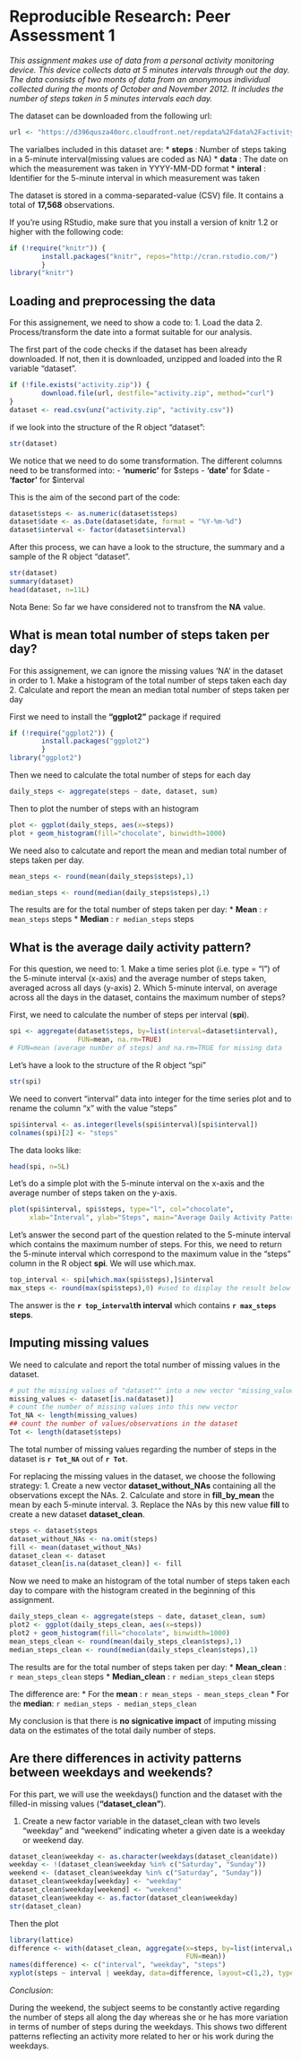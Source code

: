 # Reproducible Research: Peer Assessment 1

_This assignment makes use of data from a personal activity monitoring device.
This device collects data at 5 minutes intervals through out the day.
The data consists of two monts of data from an anonymous individual collected
during the monts of October and November 2012. It includes the number of steps
taken in 5 minutes intervals each day._

The dataset can be downloaded from the following url:

```r
url <- "https://d396qusza40orc.cloudfront.net/repdata%2Fdata%2Factivity.zip"
```


The varialbes included in this dataset are:
 * **steps**   : Number of steps taking in a 5-minute interval(missing values are
             coded as NA)
 * **data**    : The date on which the measurement was taken in YYYY-MM-DD format
 * **interal** : Identifier for the 5-minute interval in which measurement was taken

The dataset is stored in a comma-separated-value (CSV) file.
It contains a total of **17,568** observations.

If you're using RStudio, make sure that you install a version of knitr 1.2 or
higher with the following code:

```r
if (!require("knitr")) {
        install.packages("knitr", repos="http://cran.rstudio.com/")
        }
library("knitr")
```
 
## Loading and preprocessing the data

For this assignement, we need to show a code to:
 1. Load the data
 2. Process/transform the date into a format suitable for our analysis.

The first part of the code checks if the dataset has been already downloaded. If
not, then it is downloaded, unzipped and loaded into the R variable "dataset".

```r
if (!file.exists("activity.zip")) {
        download.file(url, destfile="activity.zip", method="curl")
}
dataset <- read.csv(unz("activity.zip", "activity.csv"))
```

if we look into the structure of the R object "dataset":

```r
str(dataset)
```

We notice that we need to do some transformation. The different columns need to
be transformed into:
 - **'numeric'** for $steps
 - **'date'** for $date
 - **'factor'** for $interval

This is the aim of the second part of the code:

```r
dataset$steps <- as.numeric(dataset$steps)
dataset$date <- as.Date(dataset$date, format = "%Y-%m-%d")
dataset$interval <- factor(dataset$interval)
```

After this process, we can have a look to the structure, the summary and a
sample of the R object "dataset".
```r
str(dataset)
summary(dataset)
head(dataset, n=11L)
```

Nota Bene: So far we have considered not to transfrom the **NA** value.

## What is mean total number of steps taken per day?

For this assignement, we can ignore the missing values 'NA' in the dataset in
order to
 1. Make a histogram of the total number of steps taken each day
 2. Calculate and report the mean an median total number of steps taken per day

First we need to install the **"ggplot2"** package if required
```r
if (!require("ggplot2")) {
        install.packages("ggplot2")
        }
library("ggplot2")
```

Then we need to calculate the total number of steps for each day
```r
daily_steps <- aggregate(steps ~ date, dataset, sum)
```

Then to plot the number of steps with an histogram
```r
plot <- ggplot(daily_steps, aes(x=steps))
plot + geom_histogram(fill="chocolate", binwidth=1000)
```

We need also to calcutate and report the mean and median total number of steps
taken per day.
```r
mean_steps <- round(mean(daily_steps$steps),1)
```
```r
median_steps <- round(median(daily_steps$steps),1)
```

The results are for the total number of steps taken per day:
 * **Mean**   : `r mean_steps` steps
 * **Median** : `r median_steps` steps

## What is the average daily activity pattern?

For this question, we need to:
 1. Make a time series plot (i.e. type = "l") of the 5-minute interval (x-axis)
 and the average number of steps taken, averaged across all days (y-axis)
 2. Which 5-minute interval, on average across all the days in the dataset, 
 contains the maximum number of steps?

First, we need to calculate the number of steps per interval (**spi**).
```r
spi <- aggregate(dataset$steps, by=list(interval=dataset$interval),
                 FUN=mean, na.rm=TRUE)
# FUN=mean (average number of steps) and na.rm=TRUE for missing data
```

Let's have a look to the structure of the R object "spi"
```r
str(spi)
```

We need to convert "interval" data into integer for the time series plot and
to rename the column "x" with the value "steps"
```r
spi$interval <- as.integer(levels(spi$interval)[spi$interval])
colnames(spi)[2] <- "steps"
```

The data looks like:
```r
head(spi, n=5L)
```

Let's do a simple plot with the 5-minute interval on the x-axis and the average
number of steps taken on the y-axis.
```r
plot(spi$interval, spi$steps, type="l", col="chocolate",
     xlab="Interval", ylab="Steps", main="Average Daily Activity Pattern")
```

Let's answer the second part of the question related to the 5-minute interval
which contains the maximum number of steps.
For this, we need to return the 5-minute interval which correspond to the
maximum value in the "steps" column in the R object **spi**.
We will use which.max.
```r
top_interval <- spi[which.max(spi$steps),]$interval
max_steps <- round(max(spi$steps),0) #used to display the result below
```

The answer is the **`r top_interval`th interval** which contains **`r max_steps` steps**.

## Imputing missing values

We need to calculate and report the total number of missing values in the dataset.
```r
# put the missing values of "dataset"" into a new vector "missing_values"
missing_values <- dataset[is.na(dataset)]
# count the number of missing values into this new vector
Tot_NA <- length(missing_values)
## count the number of values/observations in the dataset
Tot <- length(dataset$steps)
```

The total number of missing values regarding the number of steps in the dataset is **`r Tot_NA`** out of **`r Tot`**.

For replacing the missing values in the dataset, we choose the following strategy:
 1. Create a new vector **dataset_without_NAs** containing all the observations except the NAs.
 2. Calculate and store in **fill_by_mean** the mean by each 5-minute interval.
 3. Replace the NAs by this new value **fill** to create a new dataset **dataset_clean**.
```r
steps <- dataset$steps
dataset_without_NAs <- na.omit(steps)
fill <- mean(dataset_without_NAs)
dataset_clean <- dataset
dataset_clean[is.na(dataset_clean)] <- fill
```

Now we need to make an histogram  of the total number of steps taken each day to compare with the histogram created in the beginning of this assignment.
```r
daily_steps_clean <- aggregate(steps ~ date, dataset_clean, sum)
plot2 <- ggplot(daily_steps_clean, aes(x=steps))
plot2 + geom_histogram(fill="chocolate", binwidth=1000)
mean_steps_clean <- round(mean(daily_steps_clean$steps),1)
median_steps_clean <- round(median(daily_steps_clean$steps),1)
```

The results are for the total number of steps taken per day:
 * **Mean_clean**   : `r mean_steps_clean` steps
 * **Median_clean** : `r median_steps_clean` steps

The difference are:
 * For the **mean**  : `r mean_steps - mean_steps_clean`
 * For the **median**: `r median_steps - median_steps_clean`

My conclusion is that there is **no signicative impact** of imputing missing data on the estimates of the total daily number of steps.

## Are there differences in activity patterns between weekdays and weekends?

For this part, we will use the weekdays() function and the dataset with the filled-in missing values (**"dataset_clean"**).

1. Create a new factor variable in the dataset_clean with two levels "weekday" and "weekend" indicating wheter a given date is a weekday or weekend day.
```r
dataset_clean$weekday <- as.character(weekdays(dataset_clean$date))
weekday <- !(dataset_clean$weekday %in% c("Saturday", "Sunday"))
weekend <- (dataset_clean$weekday %in% c("Saturday", "Sunday"))
dataset_clean$weekday[weekday] <- "weekday"
dataset_clean$weekday[weekend] <- "weekend"
dataset_clean$weekday <- as.factor(dataset_clean$weekday)
str(dataset_clean)
```

Then the plot

```r
library(lattice)
difference <- with(dataset_clean, aggregate(x=steps, by=list(interval,weekday),
                                            FUN=mean))
names(difference) <- c("interval", "weekday", "steps")
xyplot(steps ~ interval | weekday, data=difference, layout=c(1,2), type="l")
```

_Conclusion_:

During the weekend, the subject seems to be constantly active regarding the number of steps all along
the day whereas she or he has more variation in terms of number of steps during the weekdays.
This shows two different patterns reflecting an activity more related to her or his work during the weekdays.
